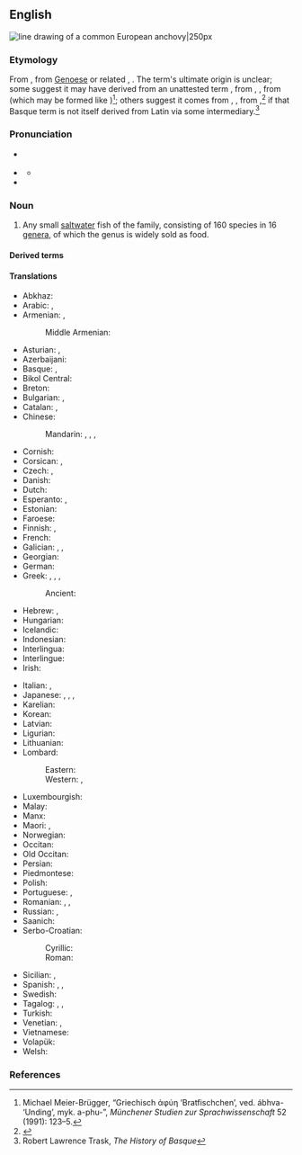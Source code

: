 ==English==
{{wikipedia}}
[[Image:Anchovy (PSF).png|thumb|line drawing of a common European '''anchovy'''|250px]]
{{wikispecies|Engraulidae}}

===Etymology===
From {{bor|en|es|anchova}}, from [[Genoese]] {{der|en|lij|anciôa}} or related {{der|en|co|anchjuva}}, {{m|co|anciua}}. The term's ultimate origin is unclear; some suggest it may have derived from an unattested {{der|en|VL.|-}} term {{m|la|*apiuva}}, from {{der|en|la|aphyē}}, {{m|la|apua}}, from {{der|en|grc|ἀφύη}} (which may be formed like {{cog|sa|अभ्व|tr=ábhva-|t=monster}})<ref>Michael Meier-Brügger, “Griechisch ἀφύη ‘Bratfischchen’, ved. ábhva- ‘Unding’, myk. a-phu-”, ''Münchener Studien zur Sprachwissenschaft'' 52 (1991): 123–5.</ref>; others suggest it comes from {{der|en|eu|antxu}}, {{m|eu|anchu|t=dried fish}}, from {{m|eu||anchuva|t=dry}},<ref>{{R:Etymonline}}</ref> if that Basque term is not itself derived from Latin via some intermediary.<ref>Robert Lawrence Trask, ''The History of Basque''</ref>

===Pronunciation===
* {{a|UK}} {{IPA|en|/ˈæn.tʃə.vi/|/ˈæn.tʃəʊ.vi/|/ænˈtʃəʊ.vi/}}
* {{a|GenAm}} {{IPA|en|/ˈæn.tʃoʊ.vi/|/ænˈtʃoʊ.vi/}}
** {{audio|en|en-us-anchovy.ogg|audio {{a|US}}}}
* {{rhymes|en|əʊvi}}

===Noun===
{{en-noun}}

# Any small [[saltwater]] fish of the {{m|mul|Engraulidae}} family, consisting of 160 species in 16 [[genus|genera]], of which the genus {{m|mul|Engraulis}} is widely sold as food.

====Derived terms====
{{der4|en
|anchovette
|anchovylike
|anchovy pear
|anchovy toast
}}

====Translations====
{{trans-top|small saltwater fish}}
* Abkhaz: {{t|ab|ақамашьи́а}}
* Arabic: {{t|ar|أَنْشُوفة|f}}, {{t|ar|بَلَم|m}}
* Armenian: {{t|hy|անչոուս}}, {{t+|hy|անձրուկ}}
*: Middle Armenian: {{t|axm|խամսի}}
* Asturian: {{t|ast|bocarte|m}}, {{q|as food}} {{t|ast|anchoa|f}}
* Azerbaijani: {{t|az|ançous}}
* Basque: {{t|eu|antxoa}}, {{t|eu|bokarta}}
* Bikol Central: {{t|bcl|bulinaw}}
* Breton: {{t|br|genougamm|m}}
* Bulgarian: {{t+|bg|аншоа́|f}}, {{t|bg|ха́мсия|f}}
* Catalan: {{t+|ca|seitó|m}}, {{t+|ca|anxova|f}}
* Chinese:
*: Mandarin: {{t+|cmn|鳳尾魚}}, {{t+|cmn|凤尾鱼|tr=fèngwěiyú}}, {{t+|cmn|鯷}}, {{t+|cmn|鳀|tr=tí}}
* Cornish: {{t|kw|ganowek|m}}
* Corsican: {{t|co|anchjuva|f}}, {{t|co|anciua|f}}
* Czech: {{t+|cs|ančovička|f}}, {{t+|cs|sardel|f}}
* Danish: {{t+|da|ansjos|c}}
* Dutch: {{t+|nl|ansjovis|m}}
* Esperanto: {{t|eo|sardelo}}, {{t|eo|anĉovo}}
* Estonian: {{t|et|anšoovis}}
* Faroese: {{t|fo|ansjós|f}}
* Finnish: {{q|fish}} {{t+|fi|sardelli}}, {{q|as food}} {{t+|fi|anjovis}}
* French: {{t+|fr|anchois|m}}
* Galician: {{t+|gl|bocareu|m}}, {{t+|gl|bocarte|m}}, {{q|as food}} {{t+|gl|anchoa|f}}
* Georgian: {{t|ka|ქაფშია}}
* German: {{t+|de|Sardelle|f}}
* Greek: {{t+|el|γαύρος|m}}, {{t+|el|αντζούγια|f}}, {{t+|el|αντζούγα|f}}, {{t+|el|αντσούγια|f}}
*: Ancient: {{t|grc|ἀφύη|f}}
* Hebrew: {{t|he|אַנְשׁוֹבִי|m|tr=anshóvi}}, {{t+|he|עַפְיָן|m|tr='afyán}}
* Hungarian: {{t+|hu|szardella}}
* Icelandic: {{t-needed|is}}
* Indonesian: {{t+|id|bilis}}
* Interlingua: {{t|ia|anchoa}}
* Interlingue: {{t|ie|anchove}}
* Irish: {{t|ga|ainseabhaí|m}}
{{trans-mid}}
* Italian: {{t+|it|alice|f}}, {{t+|it|acciuga|f}}
* Japanese: {{t|ja|片口鰯}}, {{t|ja|カタクチイワシ|tr=katakuchi-iwashi}}, {{t|ja|アンチョビ|tr=anchobi}}, {{t|ja|アンチョビー|tr=anchobī}}
* Karelian: {{t|krl|ančoussu}}
* Korean: {{t+|ko|멸치}}
* Latvian: {{t|lv|anšovs|m}}
* Ligurian: {{t|lij|anciôa|f}}
* Lithuanian: {{t|lt|ančiuvis|m}}
* Lombard:
*: Eastern: {{t|lmo|anciùa|f}}
*: Western: {{t|lmo|inciòda|f}}, {{t|lmo|incioda|f}}
* Luxembourgish: {{t+|lb|Anchois|f}}
* Malay: {{t|ms|bilis}}
* Manx: {{t|gv|ançhovee|m}}
* Maori: {{t|mi|kokowhāwhā}}, {{t|mi|korowhāwhā}}
* Norwegian: {{t|no|ansjos|m}}
* Occitan: {{t+|oc|anchòia|f}}
* Old Occitan: {{t|pro|anchoia|f}}
* Persian: {{t|fa|آنچوی|tr=ânčovi}}
* Piedmontese: {{t|pms|anciova|f}}
* Polish: {{t+|pl|sardela|f}}
* Portuguese: {{t+|pt|anchova|f}}, {{t+|pt|enchova|f}}
* Romanian: {{t|ro|sardele|f}}, {{t+|ro|hamsie|f}}, {{t+|ro|anșoa|f}}
* Russian: {{t+|ru|анчо́ус|m}}, {{t+|ru|хамса́|f}}
* Saanich: {{t|str|łáʔləs}}
* Serbo-Croatian:
*: Cyrillic: {{t|sh|ѝнћӯн|m}}
*: Roman: {{t+|sh|ìnćūn|m}}
* Sicilian: {{t+|scn|anciova|f}}, {{t+|scn|ancioa|f}}
* Spanish: {{t+|es|anchoa|f}}, {{t+|es|boquerón|m}}, {{t|es|bocarte|m}}
* Swedish: {{t+|sv|ansjovis|c}}
* Tagalog: {{t+|tl|dilis}}, {{t|tl|dulis}}, {{t|tl|balawbalaw}}
* Turkish: {{t+|tr|hamsi}}
* Venetian: {{t+|vec|inciò|m}}, {{t|vec|anciò|m}}
* Vietnamese: {{t|vi|cá cơm}}
* Volapük: {{t|vo|najov}}
* Welsh: {{t|cy|brwyniad|m}}
{{trans-bottom}}

===References===
<references/>

{{C|en|Otocephalan fish|Seafood}}